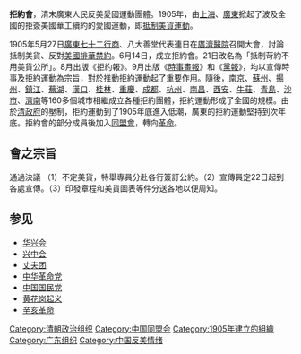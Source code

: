 '''拒約會'''，清末廣東人民反美愛國運動團體。1905年，由[[上海|上海]]、[[廣東|廣東]]掀起了波及全國的拒簽美國華工續約的愛國運動，即[[抵制美貨運動|抵制美貨運動]]。

1905年5月27日[[廣東|廣東]][[七十二行商|七十二行商]]、八大善堂代表連日在[[廣濟醫院|廣濟醫院]]召開大會，討論抵制美貨、反對[[美国排华法案|美國排華禁約]]。6月14日，成立拒約會。21日改名為「抵制苛約不用美貨公所」。8月出版《拒約報》。9月出版《[[時事畫報|時事畫報]]》和《[[黨報|黨報]]》，均以宣傳時事及拒約運動為宗旨，對於推動拒約運動起了重要作用。隨後，[[南京|南京]]、[[蘇州|蘇州]]、[[揚州|揚州]]、[[鎮江|鎮江]]、[[蕪湖|蕪湖]]、[[漢口|漢口]]、[[桂林|桂林]]、[[重慶|重慶]]、[[成都|成都]]、[[杭州|杭州]]、[[南昌|南昌]]、[[西安|西安]]、[[牛莊|牛莊]]、[[青島|青島]]、[[沙市|沙市]]、[[濟南|濟南]]等160多個城市相繼成立各種拒約團體，拒約運動形成了全國的規模。由於[[清政府|清政府]]的壓制，拒約運動到了1905年底進入低潮，廣東的拒約運動堅持到次年底。拒約會的部分成員後加入[[同盟會|同盟會]]，轉向[[革命|革命]]。

==會之宗旨==
通過決議
（1）不定美貨，特舉專員分赴各行簽訂公約。（2）宣傳員定22日起到各處宣傳。（3）印發章程和美貨圖表等件分送各地以便周知。
   
==参见==
*[[华兴会|华兴会]]
*[[兴中会|兴中会]]
*[[丈夫团|丈夫团]]
*[[中华革命党|中华革命党]]
*[[中国国民党|中国国民党]]
*[[黄花岗起义|黄花岗起义]]
*[[辛亥革命|辛亥革命]]

{{清末政治團體}}
{{China-hist-stub}}

[[Category:清朝政治组织|Category:清朝政治组织]]
[[Category:中国同盟会|Category:中国同盟会]]
[[Category:1905年建立的組織|Category:1905年建立的組織]]
[[Category:广东组织|Category:广东组织]]
[[Category:中国反美情绪|Category:中国反美情绪]]